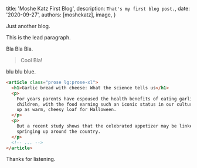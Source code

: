 
  title: 'Moshe Katz First Blog',
  description: `That's my first blog post.`,
  date: '2020-09-27',
  authors: [moshekatz],
  image,
}

<!--excerpt-->

Just another blog.

<!--/excerpt-->

<p className="lead">This is the lead paragraph.</p>

Bla Bla Bla.

> Cool Bla!

blu blu blue.

```html
<article class="prose lg:prose-xl">
  <h1>Garlic bread with cheese: What the science tells us</h1>
  <p>
    For years parents have espoused the health benefits of eating garlic bread with cheese to their
    children, with the food earning such an iconic status in our culture that kids will often dress
    up as warm, cheesy loaf for Halloween.
  </p>
  <p>
    But a recent study shows that the celebrated appetizer may be linked to a series of rabies cases
    springing up around the country.
  </p>
  <!-- ... -->
</article>
```

Thanks for listening.
